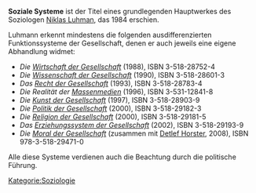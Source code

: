 '''Soziale Systeme''' ist der Titel eines grundlegenden Hauptwerkes des Soziologen [https://de.wikipedia.org/wiki/Niklas_Luhmann Niklas Luhman], das 1984 erschien.

Luhmann erkennt mindestens die folgenden ausdifferenzierten Funktionssysteme der Gesellschaft, denen er auch jeweils eine eigene Abhandlung widmet:

* ''Die [[Wirtschaft der Gesellschaft]]'' (1988), ISBN 3-518-28752-4
* ''Die [[Wissenschaft der Gesellschaft]]'' (1990), ISBN 3-518-28601-3
* ''Das [[Recht der Gesellschaft]]'' (1993), ISBN 3-518-28783-4
* ''Die Realität der [[Massenmedien]]'' (1996), ISBN 3-531-12841-8
* ''Die [[Kunst der Gesellschaft]]'' (1997), ISBN 3-518-28903-9
* ''Die [[Politik der Gesellschaft]]'' (2000), ISBN 3-518-29182-3
* ''Die [[Religion der Gesellschaft]]'' (2000), ISBN 3-518-29181-5
* ''Das [[Erziehungssystem der Gesellschaft]]'' (2002), ISBN 3-518-29193-9
* ''Die [[Moral der Gesellschaft]]'' (zusammen mit [https://de.wikipedia.org/wiki/Detlef_Horster Detlef Horster], 2008), ISBN 978-3-518-29471-0

Alle diese Systeme verdienen auch die Beachtung durch die politische Führung.

[[Kategorie:Soziologie]]